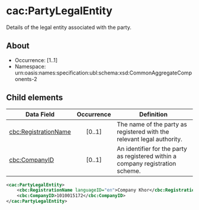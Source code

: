# cac:PartyLegalEntity
Details of the legal entity associated with the party.

## About
* Occurrence: [1..1]
* Namespace: urn:oasis:names:specification:ubl:schema:xsd:CommonAggregateComponents-2

## Child elements

| Data Field                                  | Occurrence | Definition |
|---------------------------------------------|:----------:|------------|
| [cbc:RegistrationName](./RegistrationName.mdx)           |   [0..1]   | The name of the party as registered with the relevant legal authority. |
| [cbc:CompanyID](./CompanyID.mdx)                        |   [0..1]   | An identifier for the party as registered within a company registration scheme. |

```xml 
<cac:PartyLegalEntity>
    <cbc:RegistrationName languageID="en">Company Khor</cbc:RegistrationName>
    <cbc:CompanyID>1010015172</cbc:CompanyID>
</cac:PartyLegalEntity>

```